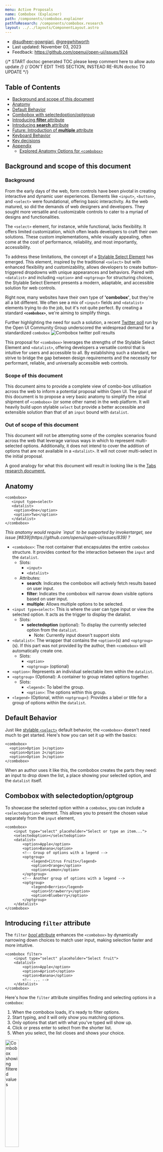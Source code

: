 ```yaml
---
menu: Active Proposals
name: Combobox (Explainer)
path: /components/combobox.explainer
pathToResearch: /components/combobox.research
layout: ../../layouts/ComponentLayout.astro
---
```


- [@sudheer-gowrgiari](https://github.com/sudheer-gowrigari), [@gregwhitworth](https://github.com/gregwhitworth)
- Last updated: November 03, 2023
- Feedback: https://github.com/openui/open-ui/issues/924

{/* START doctoc generated TOC please keep comment here to allow auto update */}
{/* DON'T EDIT THIS SECTION, INSTEAD RE-RUN doctoc TO UPDATE */}

## Table of Contents

- [Background and scope of this document](#background-and-scope-of-this-document)
- [Anatomy](#anatomy)
- [Default Behavior](#default-behavior)
- [Combobox with selectedoption/optgroup](#combobox-with-selectedoptionoptgroup)
- [Introducing **filter** attribute](#introducing-filter-attribute)
- [Introducing **search** attribute](#introducing-search-attribute)
- [Future: Introduction of **multiple** attribute](#future-introduction-of-multiple-attribute)
- [Keyboard Behavior](#keyboard-behavior)
- [Key decisions](#key-decisions)
- [Appendix](#appendix)
  - [Explored Anatomy Options for `<combobox>`](#explored-anatomy-options-for-combobox)

## Background and scope of this document

### Background
From the early days of the web, form controls have been pivotal in creating interactive and dynamic user experiences. Elements like `<input>`, `<button>`, and `<select>` were foundational, offering basic interactivity. As the web matured, so did the demands of web designers and developers. They sought more versatile and customizable controls to cater to a myriad of designs and functionalities.

The `<select>` element, for instance, while functional, lacks flexibility. It offers limited customization, which often leads developers to craft their own solutions. These custom implementations, while visually appealing, often come at the cost of performance, reliability, and most importantly, accessibility.


To address these limitations, the concept of a [Stylable Select Element](https://open-ui.org/components/selectlist/) has emerged. This element, inspired by the traditional `<select>` but with enhanced flexibility and customizability, allows developers to create button-triggered dropdowns with unique appearances and behaviors. Paired with `<datalist>` and including `<option>` and `<optgroup>` for structuring choices, the Stylable Select Element presents a modern, adaptable, and accessible solution for web controls.



Right now, many websites have their own type of **'combobox'**, but they're all a bit different. We often see a mix of `<input>` fields and `<datalist>` elements trying to do the job, but it's not quite perfect. By creating a standard **`<combobox>`**, we're aiming to simplify things. 

Further highlighting the need for such a solution, a recent [Twitter poll](https://twitter.com/openuicg/status/1717345237889351911) run by the Open UI Community Group underscored the widespread demand for a standardized ``combobox``
<Image
  src="/images/combobox/combobox-twitterpoll.png"
  alt="Combobox twitter poll results"
/>


This proposal for `<combobox>` leverages the strengths of the Stylable Select Element and `<datalist>`, offering developers a versatile control that is intuitive for users and accessible to all. By establishing such a standard, we strive to bridge the gap between design requirements and the necessity for performant, reliable, and universally accessible web controls.

### Scope of this document

This document aims to provide a complete view of combo-box utilisation across the web to inform a potential proposal within Open UI. The goal of this document is to propose a very basic anatomy to simplify the initial shipment of `<combobox>` (or some other name) in the web platform. It will heavily build upon stylable `select` but provide a better accessible and extensible solution than that of an `input` bound with `datalist`.


### Out of scope of this document

This document will not be attempting some of the complex scenarios found across the web that leverage various ways in which to represent multi-selected options. Additionally, it does not intend to cover the addition of options that are not available in a `<datalist>`. It will not cover multi-select in the initial proposal.

A good analogy for what this document will result in looking like is the [Tabs research document.](https://open-ui.org/components/tabs.research.parts/)

## Anatomy

```
<combobox>
   <input type=select>
   <datalist>
	<option>One</option>
	<option>Two</option>
   </datalist>
</combobox>
```

<ComboboxAnatomy />

<div class="question">
  <em>This anatomy would require `input` to be supported by invokertarget, see issue [#839](https://github.com/openui/open-ui/issues/839)  ?</em>
</div>


- `<combobox>`: The root container that encapsulates the entire `combobox` structure. It provides context for the interaction between the `input` and the `datalist`.
  - Slots:
    - `<input>`
    - `<datalist>`
  - Attributes:
    - **search**: Indicates the combobox will actively fetch results based on user input.
    - **filter**: Indicates the combobox will narrow down visible options based on user input.
    - **multiple**: Allows multiple options to be selected.
- `<input type=select>`: This is where the user can type input or view the selected option. It acts as the trigger to display the datalist.
  - Slots:
    - **selectedoption** (optional): To display the currently selected option from the `datalist`. 
      - Note: Currently input doesn't support slots
- `<datalist>`: The wrapper that contains the `<option>`(s) and `<optgroup>`(s). If this part was not provided by the author, then `<combobox>` will automatically create one.
  - Slots:
    - `<option>`
    - `<optgroup>` (optional)
- `<option>`: Represents an individual selectable item within the `datalist`.
- `<optgroup>` (Optional): A container to group related options together.
  - Slots:
    - `<legend>`: To label the group.
    - `<option>`: The options within this group.
- `<legend>` (Optional, within `<optgroup>`): Provides a label or title for a group of options within the `datalist`.

## Default Behavior

Just like [stylable `<select>`](#https://open-ui.org/components/selectlist/#default-behavior) default behavior, the `<combobox>` doesn't need much to get started. Here's how you can set it up with the basics:


```
<combobox>
  <option>Option 1</option>
  <option>Option 2</option>
  <option>Option 3</option>
</combobox>
```


When an author uses it like this, the combobox creates the parts they need: an input to drop down the list, a place showing your selected option, and the `datalist` itself.

## Combobox with selectedoption/optgroup

To showcase the selected option within a `combobox`, you can include a `<selectedoption>` element. This allows you to present the chosen value separately from the `input` element,

```
<combobox>
    <input type="select" placeholder="Select or type an item...">
    <selectedoption></selectedoption>
    <datalist>
        <option>Apple</option>
        <option>Banana</option>
        <!-- Group of options with a legend -->
        <optgroup>
            <legend>Citrus Fruits</legend>
            <option>Orange</option>
            <option>Lemon</option>
        </optgroup>
        <!-- Another group of options with a legend -->
        <optgroup>
            <legend>Berries</legend>
            <option>Strawberry</option>
            <option>Blueberry</option>
        </optgroup>
    </datalist>
</combobox>
```

## Introducing `filter` attribute

The `filter` [_bool_ attribute](https://html.spec.whatwg.org/#boolean-attributes) enhances the `<combobox>` by dynamically narrowing down choices to match user input, making selection faster and more intuitive.


```
<combobox filter>
    <input type="select" placeholder="Select fruit">
    <datalist>
        <option>Apple</option>
        <option>Apricot</option>
        <option>Banana</option>
        <!-- ... -->
    </datalist>
</combobox>
```

Here's how the `filter` attribute simplifies finding and selecting options in a `combobox`:

1. When the combobox loads, it's ready to filter options.
2. Start typing, and it will only show you matching options.
3. Only options that start with what you've typed will show up.
4. Click or press enter to select from the shorter list.
5. When you select, the list closes and shows your choice.

<Image
  src="/images/combobox/comobobox-filter.gif"
  alt="Combobox showing filtered values"
  style="width:30%"
/>

For discussion and suggestions on the naming of the `filter` attribute, please see [Issue #932](https://github.com/openui/open-ui/issues/932).

## Introducing `search` attribute

The `search` attribute adds smart search features to `<combobox>`. It lets users find options in different ways:

**Attribute values:**

* **pattern**: Matches options against a pattern. For example, typing "**^a**" finds options starting with "**a**". definition [here](https://html.spec.whatwg.org/#the-pattern-attribute).
* **startswith**: Shows options that start with the user’s input. Typing "**Ap**" will display "Apple" and "Apricot" but not "Banana". This is the default behavior for **`<selectlist>`** definition [here](https://tc39.es/ecma262/multipage/text-processing.html#sec-string.prototype.startswith).
* **includes** : Searches anywhere in the option text. Typing "**a**" will display "Apple", "Apricot", and "Banana". definition [here](https://tc39.es/ecma262/multipage/text-processing.html#sec-string.prototype.includes).


```
<combobox search>
    <input type="select" placeholder="Select fruit">
    <datalist>
       <option>Apple</option>
        <option>Apricot</option>
        <option>Banana</option>
        <!-- ... -->
    </datalist>
</combobox>
```
<Image
  src="/images/combobox/combo-search.gif"
  alt="Combobox showing search results"
  style="width:30%"
/>
Join the conversation on the naming and values of the `search` attribute in [Issue #931](https://github.com/openui/open-ui/issues/931).

## Future: Introduction of `multiple` attribute

The `multiple` attribute will be specified in detail in a forthcoming update.


## Keyboard Behavior
Details regarding keyboard interaction for the combobox will follow the [W3C ARIA Authoring Practices for combobox patterns](https://www.w3.org/WAI/ARIA/apg/patterns/combobox/). For further development and discussions, please see the [filed issue](https://github.com/openui/open-ui/issues/929).

## Key decisions
 - Naming of `combobox` element: [Issue #930](https://github.com/openui/open-ui/issues/930)

## Appendix
### Explored Anatomy Options for ``<combobox>``
#### Approach 1


```
<input type="text" list="browsers"  />
<datalist id="browsers">
	<option>firefox</option>
	<option>Chrome</option>
</datalist>
```


**Pros:**



* Native elements

**Cons:**



* You can't achieve multi-select with `<datalist>`:
* grouping options or adding icons next to options, the `<datalist>` approach falls short.
* Inconsistent Browser Support: While most modern browsers support `<datalist>`, the appearance and behavior can be inconsistent across different browsers.


#### Approach 2


```
<select combobox>
  <input type=select>
  <datalist>
	<option>One</option>
	<option>Two</option>
  </datalist>
</select>
```


**Pros:**



* Leveraging the existing `<select>`

**Cons:**



* Need to rely on an opt-in attribute(`combobox`) to modify the behavior of `<select>`.